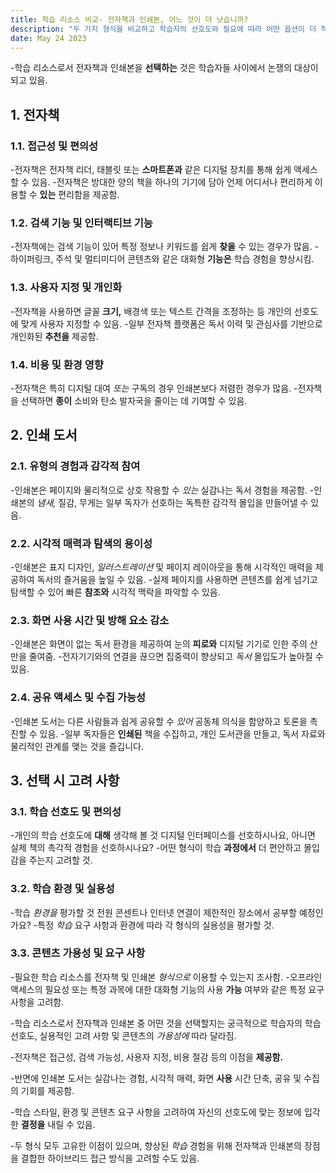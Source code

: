 ```yaml
---
title: 학습 리소스 비교- 전자책과 인쇄본, 어느 것이 더 낫습니까?
description: "두 가지 형식을 비교하고 학습자의 선호도와 필요에 따라 어떤 옵션이 더 적합한지 결정하는 데 도움이 되는 인사이트를 제공합니다."
date: May 24 2023
---
```


-학습 리소스로서 전자책과 인쇄본을 **선택하는** 것은 학습자들 사이에서 논쟁의 대상이 되고 있음. 





## 1. 전자책
### 1.1. 접근성 및 편의성


-전자책은 전자책 리더, 태블릿 또는 **스마트폰과** 같은 디지털 장치를 통해 쉽게 액세스할 수 있음.
-전자책은 방대한 양의 책을 하나의 기기에 담아 언제 어디서나 편리하게 이용할 수 **있는** 편리함을 제공함.
### 1.2. 검색 기능 및 인터랙티브 기능


-전자책에는 검색 기능이 있어 특정 정보나 키워드를 쉽게 **찾을** 수 있는 경우가 많음.
-하이퍼링크, 주석 및 멀티미디어 콘텐츠와 같은 대화형 **기능은** 학습 경험을 향상시킴.
### 1.3. 사용자 지정 및 개인화


-전자책을 사용하면 글꼴 **크기,** 배경색 또는 텍스트 간격을 조정하는 등 개인의 선호도에 맞게 사용자 지정할 수 있음.
-일부 전자책 플랫폼은 독서 이력 및 관심사를 기반으로 개인화된 **추천을** 제공함.
### 1.4. 비용 및 환경 영향


-전자책은 특히 디지털 대여 _또는_ 구독의 경우 인쇄본보다 저렴한 경우가 많음.
-전자책을 선택하면 **종이** 소비와 탄소 발자국을 줄이는 데 기여할 수 있음.
## 2. 인쇄 도서
### 2.1. 유형의 경험과 감각적 참여


-인쇄본은 페이지와 물리적으로 상호 작용할 수 _있는_ 실감나는 독서 경험을 제공함.
-인쇄본의 _냄새,_ 질감, 무게는 일부 독자가 선호하는 독특한 감각적 몰입을 만들어낼 수 있음.
### 2.2. 시각적 매력과 탐색의 용이성


-인쇄본은 표지 디자인, _일러스트레이션_ 및 페이지 레이아웃을 통해 시각적인 매력을 제공하여 독서의 즐거움을 높일 수 있음.
-실제 페이지를 사용하면 콘텐츠를 쉽게 넘기고 탐색할 수 있어 빠른 **참조와** 시각적 맥락을 파악할 수 있음.
### 2.3. 화면 사용 시간 및 방해 요소 감소


-인쇄본은 화면이 없는 독서 환경을 제공하여 눈의 **피로와** 디지털 기기로 인한 주의 산만을 줄여줌.
-전자기기와의 연결을 끊으면 집중력이 향상되고 _독서_ 몰입도가 높아질 수 있음.
### 2.4. 공유 액세스 및 수집 가능성


-인쇄본 도서는 다른 사람들과 쉽게 공유할 수 _있어_ 공동체 의식을 함양하고 토론을 촉진할 수 있음.
-일부 독자들은 **인쇄된** 책을 수집하고, 개인 도서관을 만들고, 독서 자료와 물리적인 관계를 맺는 것을 즐깁니다.
## 3. 선택 시 고려 사항
### 3.1. 학습 선호도 및 편의성


-개인의 학습 선호도에 **대해** 생각해 볼 것 디지털 인터페이스를 선호하시나요, 아니면 실제 책의 촉각적 경험을 선호하시나요?
-어떤 형식이 학습 **과정에서** 더 편안하고 몰입감을 주는지 고려할 것.
### 3.2. 학습 환경 및 실용성


-학습 _환경을_ 평가할 것 전원 콘센트나 인터넷 연결이 제한적인 장소에서 공부할 예정인가요?
-특정 _학습_ 요구 사항과 환경에 따라 각 형식의 실용성을 평가할 것.
### 3.3. 콘텐츠 가용성 및 요구 사항


-필요한 학습 리소스를 전자책 및 인쇄본 _형식으로_ 이용할 수 있는지 조사함.
-오프라인 액세스의 필요성 또는 특정 과목에 대한 대화형 기능의 사용 **가능** 여부와 같은 특정 요구 사항을 고려함.

-학습 리소스로서 전자책과 인쇄본 중 어떤 것을 선택할지는 궁극적으로 학습자의 학습 선호도, 실용적인 고려 사항 및 콘텐츠의 _가용성에_ 따라 달라짐. 



-전자책은 접근성, 검색 가능성, 사용자 지정, 비용 절감 등의 이점을 **제공함.** 

-반면에 인쇄본 도서는 실감나는 경험, 시각적 매력, 화면 **사용** 시간 단축, 공유 및 수집의 기회를 제공함. 



-학습 스타일, 환경 및 콘텐츠 요구 사항을 고려하여 자신의 선호도에 맞는 정보에 입각한 **결정을** 내릴 수 있음. 



-두 형식 모두 고유한 이점이 있으며, 향상된 _학습_ 경험을 위해 전자책과 인쇄본의 장점을 결합한 하이브리드 접근 방식을 고려할 수도 있음.